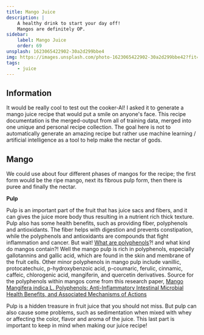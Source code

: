```yaml
---
title: Mango Juice
description: |
    A healthy drink to start your day off!
    Mangos are definitely OP.
sidebar:
    label: Mango Juice
    order: 69
unsplash: 1623065422902-30a2d299bbe4
img: https://images.unsplash.com/photo-1623065422902-30a2d299bbe42?fit=crop&w=1400&h=700&q=75
tags:
    - juice
---
```


## Information

It would be really cool to test out the cooker-AI!
I asked it to generate a mango juice recipe that would put a smile on anyone's face.
This recipe documentation is the merged-output from all of training data, merged into one unique and personal recipe collection.
The goal here is not to automatically generate an amazing recipe but rather use machine learning / artificial intelligence as a tool to help make the nectar of gods.

## Mango

We could use about four different phases of mangos for the recipe; the first form would be the ripe mango, next its fibrous pulp form, then there is puree and finally the nectar.

**Pulp**

Pulp is an important part of the fruit that has juice sacs and fibers, and it can gives the juice more body thus resulting in a nutrient rich thick texture.
Pulp also has some health benefits, such as providing fiber, polyphenols and antioxidants.
The fiber helps with digestion and prevents constipation, while the polyphenols and antioxidants are compounds that fight inflammation and cancer.
But wait! [What are polyphenols](https://kbve.com/theory/polyphenols/)?! and what kind do mangos contain?!
Well the mango pulp is rich in polyphenols, especially gallotannins and gallic acid, which are found in the skin and membrane of the fruit cells.
Other minor polyphenols in mango pulp include vanillic, protocatechuic, p-hydroxybenzoic acid, p-coumaric, ferulic, cinnamic, caffeic, chlorogenic acid, mangiferin, and quercetin derivatives.
Source for the polyphenols within mangos come from this research paper, [Mango Mangifera indica L. Polyphenols: Anti-Inflammatory Intestinal Microbial Health Benefits, and Associated Mechanisms of Actions](https://www.mdpi.com/1420-3049/26/9/2732#)

Pulp is a hidden treasure in fruit juice that you should not miss.
But pulp can also cause some problems, such as sedimentation when mixed with whey or affecting the color, flavor and aroma of the juice.
This last part is important to keep in mind when making our juice recipe!
